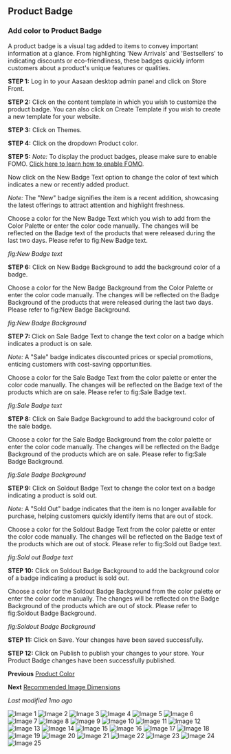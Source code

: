 ## Product Badge
### Add color to Product Badge

A product badge is a visual tag added to items to convey important information at a glance. From highlighting 'New Arrivals' and 'Bestsellers' to indicating discounts or eco-friendliness, these badges quickly inform customers about a product's unique features or qualities.

**STEP 1:**
Log in to your Aasaan desktop admin panel and click on Store Front.

**STEP 2:**
Click on the content template in which you wish to customize the product badge. You can also click on Create Template if you wish to create a new template for your website.

**STEP 3:**
Click on Themes.

**STEP 4:**
Click on the dropdown Product color.

**STEP 5:**
*Note:* To display the product badges, please make sure to enable FOMO. [Click here to learn how to enable FOMO](#).

Now click on the New Badge Text option to change the color of text which indicates a new or recently added product.

*Note:* The "New" badge signifies the item is a recent addition, showcasing the latest offerings to attract attention and highlight freshness.

Choose a color for the New Badge Text which you wish to add from the Color Palette or enter the color code manually. The changes will be reflected on the Badge text of the products that were released during the last two days. Please refer to fig:New Badge text.

*fig:New Badge text*

**STEP 6:**
Click on New Badge Background to add the background color of a badge.

Choose a color for the New Badge Background from the Color Palette or enter the color code manually. The changes will be reflected on the Badge Background of the products that were released during the last two days. Please refer to fig:New Badge Background.

*fig:New Badge Background*

**STEP 7:**
Click on Sale Badge Text to change the text color on a badge which indicates a product is on sale.

*Note:* A "Sale" badge indicates discounted prices or special promotions, enticing customers with cost-saving opportunities.

Choose a color for the Sale Badge Text from the color palette or enter the color code manually. The changes will be reflected on the Badge text of the products which are on sale. Please refer to fig:Sale Badge text.

*fig:Sale Badge text*

**STEP 8:**
Click on Sale Badge Background to add the background color of the sale badge.

Choose a color for the Sale Badge Background from the color palette or enter the color code manually. The changes will be reflected on the Badge Background of the products which are on sale. Please refer to fig:Sale Badge Background.

*fig:Sale Badge Background*

**STEP 9:**
Click on Soldout Badge Text to change the color text on a badge indicating a product is sold out.

*Note:* A "Sold Out" badge indicates that the item is no longer available for purchase, helping customers quickly identify items that are out of stock.

Choose a color for the Soldout Badge Text from the color palette or enter the color code manually. The changes will be reflected on the Badge text of the products which are out of stock. Please refer to fig:Sold out Badge text.

*fig:Sold out Badge text*

**STEP 10:**
Click on Soldout Badge Background to add the background color of a badge indicating a product is sold out.

Choose a color for the Soldout Badge Background from the color palette or enter the color code manually. The changes will be reflected on the Badge Background of the products which are out of stock. Please refer to fig:Soldout Badge Background.

*fig:Soldout Badge Background*

**STEP 11:**
Click on Save. Your changes have been saved successfully.

**STEP 12:**
Click on Publish to publish your changes to your store. Your Product Badge changes have been successfully published.

**Previous**
[Product Color](#)

**Next**
[Recommended Image Dimensions](#)

*Last modified 1mo ago*

![Image 1](https://cdn.aasaan.app/docs/product/product_1.jpg)
![Image 2](https://cdn.aasaan.app/docs/product/product_2.jpg)
![Image 3](https://cdn.aasaan.app/docs/product/product_3.jpg)
![Image 4](https://cdn.aasaan.app/docs/product/product_4.jpg)
![Image 5](https://cdn.aasaan.app/docs/product/product_5.jpg)
![Image 6](https://cdn.aasaan.app/docs/product/product_6.jpg)
![Image 7](https://cdn.aasaan.app/docs/product/product_7.jpg)
![Image 8](https://cdn.aasaan.app/docs/product/product_8.jpg)
![Image 9](https://cdn.aasaan.app/docs/product/product_9.jpg)
![Image 10](https://cdn.aasaan.app/docs/product/product_10.jpg)
![Image 11](https://cdn.aasaan.app/docs/product/product_11.jpg)
![Image 12](https://cdn.aasaan.app/docs/product/product_12.jpg)
![Image 13](https://cdn.aasaan.app/docs/product/product_13.jpg)
![Image 14](https://cdn.aasaan.app/docs/product/product_14.jpg)
![Image 15](https://cdn.aasaan.app/docs/product/product_15.jpg)
![Image 16](https://cdn.aasaan.app/docs/product/product_16.jpg)
![Image 17](https://cdn.aasaan.app/docs/product/product_17.jpg)
![Image 18](https://cdn.aasaan.app/docs/product/product_18.jpg)
![Image 19](https://cdn.aasaan.app/docs/product/product_19.jpg)
![Image 20](https://cdn.aasaan.app/docs/product/product_20.jpg)
![Image 21](https://cdn.aasaan.app/docs/product/product_21.jpg)
![Image 22](https://cdn.aasaan.app/docs/product/product_22.jpg)
![Image 23](https://cdn.aasaan.app/docs/product/product_23.png)
![Image 24](https://cdn.aasaan.app/docs/product/product_24.jpg)
![Image 25](https://cdn.aasaan.app/docs/product/product_25.png)
